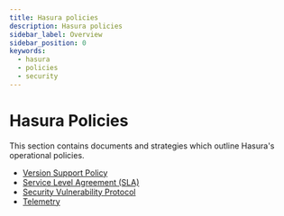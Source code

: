 ```yaml
---
title: Hasura policies
description: Hasura policies
sidebar_label: Overview
sidebar_position: 0
keywords:
  - hasura
  - policies
  - security
---
```



# <Policies /> Hasura Policies

This section contains documents and strategies which outline Hasura's operational policies.

- [Version Support Policy](/policies/versioning.mdx)
- [Service Level Agreement (SLA)](/policies/sla.mdx)
- [Security Vulnerability Protocol](/policies/security-disclosure.mdx)
- [Telemetry](/policies/telemetry.mdx)

